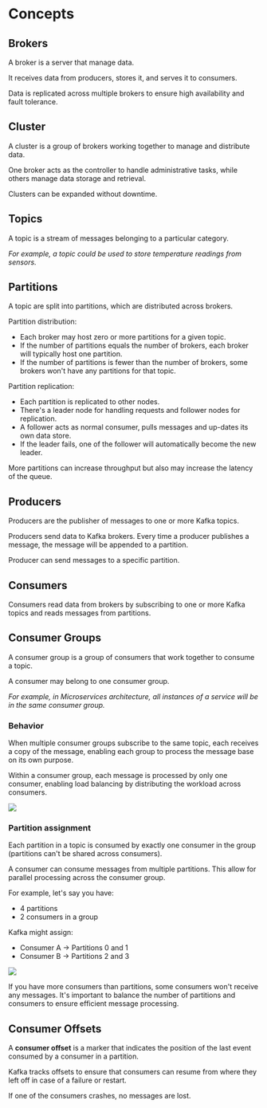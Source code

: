 # Concepts

## Brokers

A broker is a server that manage data.

It receives data from producers, stores it, and serves it to consumers.

Data is replicated across multiple brokers to ensure high availability and fault tolerance.


## Cluster

A cluster is a group of brokers working together to manage and distribute data.

One broker acts as the controller to handle administrative tasks, while others manage data storage and retrieval.

Clusters can be expanded without downtime.


## Topics

A topic is a stream of messages belonging to a particular category.

*For example, a topic could be used to store temperature readings from sensors.*


## Partitions

A topic are split into partitions, which are distributed across brokers.

Partition distribution:
- Each broker may host zero or more partitions for a given topic.
- If the number of partitions equals the number of brokers, each broker will typically host one partition.
- If the number of partitions is fewer than the number of brokers, some brokers won't have any partitions for that topic.

Partition replication:
- Each partition is replicated to other nodes.
- There's a leader node for handling requests and follower nodes for replication.
- A follower acts as normal consumer, pulls messages and up-dates its own data store.
- If the leader fails, one of the follower will automatically become the new leader.

More partitions can increase throughput but also may increase the latency of the queue.


## Producers

Producers are the publisher of messages to one or more Kafka topics.

Producers send data to Kafka brokers. Every time a producer publishes a message, the message will be appended to a partition.

Producer can send messages to a specific partition.


## Consumers

Consumers read data from brokers by subscribing to one or more Kafka topics and reads messages from partitions.


## Consumer Groups

A consumer group is a group of consumers that work together to consume a topic.

A consumer may belong to one consumer group.

*For example, in Microservices architecture, all instances of a service will be in the same consumer group.*


### Behavior

When multiple consumer groups subscribe to the same topic, each receives a copy of the message, enabling each group to process the message base on its own purpose.

Within a consumer group, each message is processed by only one consumer, enabling load balancing by distributing the workload across consumers.

![](./consumer-groups.drawio.svg)



### Partition assignment

Each partition in a topic is consumed by exactly one consumer in the group (partitions can't be shared across consumers).

A consumer can consume messages from multiple partitions. This allow for parallel processing across the consumer group.

For example, let's say you have:
- 4 partitions
- 2 consumers in a group

Kafka might assign:
- Consumer A → Partitions 0 and 1
- Consumer B → Partitions 2 and 3

![](./partition-assignment.drawio.svg)

If you have more consumers than partitions, some consumers won't receive any messages. It's important to balance the number of partitions and consumers to ensure efficient message processing.


## Consumer Offsets

A **consumer offset** is a marker that indicates the position of the last event consumed by a consumer in a partition.

Kafka tracks offsets to ensure that consumers can resume from where they left off in case of a failure or restart.

If one of the consumers crashes, no messages are lost.
